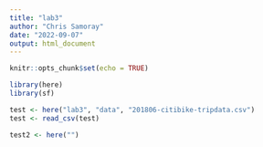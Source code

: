 ```yaml
---
title: "lab3"
author: "Chris Samoray"
date: "2022-09-07"
output: html_document
---
```


```r
knitr::opts_chunk$set(echo = TRUE)

library(here)
library(sf)
```
```r
test <- here("lab3", "data", "201806-citibike-tripdata.csv")
test <- read_csv(test)

test2 <- here("")
```

